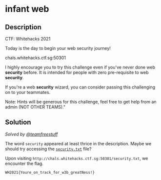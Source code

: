 # infant web

## Description

CTF: Whitehacks 2021

Today is the day to begin your web security journey!

chals.whitehacks.ctf.sg:50301

I highly encourage you to try this challenge even if you've never done web **security** before. It is intended for people with zero pre-requisite to web **security**.

If you're a web **security** wizard, you can consider passing this challenging on to your teammates.

Note: Hints will be generous for this challenge, feel free to get help from an admin (NOT OTHER TEAMS)."

## Solution

_Solved by [@teamfreestuff](https://github.com/teamfreestuff)_

The word `security` appeared at least thrice in the description. Maybe we should try accessing the [`security.txt`](https://en.wikipedia.org/wiki/Security.txt) file?

Upon visiting `http://chals.whitehacks.ctf.sg:50301/security.txt`, we encounter the flag.

`WH2021{Youre_on_track_for_w3b_greatNess!}`
